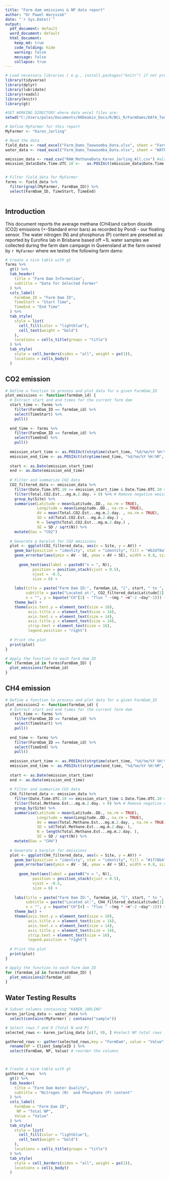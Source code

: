 ```yaml
---
title: "Farm dam emissions & NP data report"
author: "Dr Pawel Waryszak"
date: "`r Sys.Date()`"
output:
  pdf_document: default
  word_document: default
  html_document:
    keep_md: true
    code_folding: hide
    warning: false
    message: false
    collapse: true
---
```



```r

# Load necessary libraries ( e.g., install.packages("knitr") if not present on your comp)
library(tidyverse)
library(dplyr)
library(lubridate)
library(readxl)
library(knitr)
library(gt)

#SET WORKING DIRECTORY where data excel files are:
setwd("C:/Users/poles/Documents/00Deakin_Docs/R/BCL_R/FarmDams/DATA_Toowoomba")

# Define MyFarmer for this report
MyFarmer <- "Karen_Jarling"

# Read the data
field_data <- read_excel("Farm_Dams_Toowoomba_Data.xlsx", sheet = "FarmDams") #continuously updated on TEAMs (see TealCarbonGroup)
water_data <- read_excel("Farm_Dams_Toowoomba_Data.xlsx", sheet = "WATER_DATA") #continuously updated on TEAMs (see TealCarbonGroup)

emission_data <- read.csv("RAW_MethaneData_Karen_Jarling_All.csv") #also on Teams downloaded from deployed Pondi.
emission_data$Date.Time.UTC.10 <-   as.POSIXct(emission_data$Date.Time.UTC.10 ,"%d/%m/%Y %H:%M",  tz="UTC") #convert to time format that R works with


# Filter field_data for MyFarmer
farms <- field_data %>% 
  filter(grepl(MyFarmer, FarmDam_ID)) %>% 
  select(FarmDam_ID, TimeStart, TimeEnd)



```


## Introduction

This document reports the average methane (CH4)and carbon dioxide (CO2) emissions (+-Standard error bars) as recorded by Pondi - our floating sensor. The water nitrogen (N) and phosphorus (P) content are preseted as reported by Eurofins lab in Brisbane based off ~1L water samples we collected  during the farm dam campaign in Queensland at the farm owned by `r MyFarmer` where we tested the following farm dams:

```r

# Create a nice table with gt
farms %>%
  gt() %>%
  tab_header(
    title = "Farm Dam Information",
    subtitle = "Data for Selected Farmer"
  ) %>%
  cols_label(
    FarmDam_ID = "Farm Dam ID",
    TimeStart = "Start Time",
    TimeEnd = "End Time"
  ) %>%
  tab_style(
    style = list(
      cell_fill(color = "lightblue"),
      cell_text(weight = "bold")
    ),
    locations = cells_title(groups = "title")
  ) %>%
  tab_style(
    style = cell_borders(sides = "all", weight = px(1)),
    locations = cells_body()
  )


```


## CO2 emission

```r

# Define a function to process and plot data for a given FarmDam_ID
plot_emissions <- function(farmdam_id) {
  # Extract start and end times for the current farm dam
  start_time <- farms %>% 
    filter(FarmDam_ID == farmdam_id) %>% 
    select(TimeStart) %>% 
    pull()
  
  end_time <- farms %>% 
    filter(FarmDam_ID == farmdam_id) %>% 
    select(TimeEnd) %>% 
    pull()
  
  emission_start_time <- as.POSIXct(strptime(start_time, "%d/%m/%Y %H:%M", tz="UTC"))
  emission_end_time <- as.POSIXct(strptime(end_time, "%d/%m/%Y %H:%M", tz="UTC"))
  
  start <- as.Date(emission_start_time)
  end <- as.Date(emission_end_time)
  
  # Filter and summarize CO2 data
  CO2_filtered_data <- emission_data %>% 
    filter(Date.Time.UTC.10 >= emission_start_time & Date.Time.UTC.10 <= emission_end_time) %>% 
    filter(Total.CO2.Est...mg.m.2.day. > 0) %>% # Remove negative emission logs
    group_by(Site) %>%
    summarise(Latitude = mean(Latitude..DD., na.rm = TRUE),
              Longitude = mean(Longitude..DD., na.rm = TRUE),
              AV = mean(Total.CO2.Est...mg.m.2.day. , na.rm = TRUE),
              SD = sd(Total.CO2.Est...mg.m.2.day.) ,
              N = length(Total.CO2.Est...mg.m.2.day.) ,
              SE = SD / sqrt(N)) %>%
    mutate(Gas = "CO2")
  
  # Generate a barplot for CO2 emissions
  plot <- ggplot(CO2_filtered_data, aes(x = Site, y = AV)) +
    geom_bar(position = "identity", stat = "identity", fill = "#b2df8a") +
    geom_errorbar(aes(ymin = AV - SE, ymax = AV + SE), width = 0.8, size = 1.1) +
    
      geom_text(aes(label = paste0("n = ", N)), 
            position = position_stack(vjust = 0.5), 
            vjust = -0.5, 
            size = 6) +
    
    labs(title = paste("Farm Dam ID:", farmdam_id, "[", start, " to ", end, "]"),
         subtitle = paste("Located at:", CO2_filtered_data$Latitude[1], ",", CO2_filtered_data$Longitude[1]),
         x = "", y = bquote("CO"[2] ~ "flux " ~(mg * ~m^-2 ~day^-1))) +
    theme_bw() +
    theme(axis.text.y = element_text(size = 10),
          axis.title.x = element_text(size = 14),
          axis.text.x = element_text(size = 14),
          axis.title.y = element_text(size = 14),
          strip.text = element_text(size = 16),
          legend.position = "right")
  
  # Print the plot
  print(plot)
}

# Apply the function to each farm dam ID
for (farmdam_id in farms$FarmDam_ID) {
  plot_emissions(farmdam_id)
}
```



## CH4 emission

```r

# Define a function to process and plot data for a given FarmDam_ID
plot_emissions2 <- function(farmdam_id) {
  # Extract start and end times for the current farm dam
  start_time <- farms %>% 
    filter(FarmDam_ID == farmdam_id) %>% 
    select(TimeStart) %>% 
    pull()
  
  end_time <- farms %>% 
    filter(FarmDam_ID == farmdam_id) %>% 
    select(TimeEnd) %>% 
    pull()
  
  emission_start_time <- as.POSIXct(strptime(start_time, "%d/%m/%Y %H:%M", tz="UTC"))
  emission_end_time <- as.POSIXct(strptime(end_time, "%d/%m/%Y %H:%M", tz="UTC"))
  
  start <- as.Date(emission_start_time)
  end <- as.Date(emission_end_time)
  
  # Filter and summarize CO2 data
  CH4_filtered_data <- emission_data %>% 
    filter(Date.Time.UTC.10 >= emission_start_time & Date.Time.UTC.10 <= emission_end_time) %>% 
    filter(Total.Methane.Est...mg.m.2.day. > 0) %>% # Remove negative emission logs
    group_by(Site) %>%
    summarise(Latitude = mean(Latitude..DD., na.rm = TRUE),
              Longitude = mean(Longitude..DD., na.rm = TRUE),
              AV = mean(Total.Methane.Est...mg.m.2.day. , na.rm = TRUE),
              SD = sd(Total.Methane.Est...mg.m.2.day. ),
              N = length(Total.Methane.Est...mg.m.2.day. ),
              SE = SD / sqrt(N)) %>%
    mutate(Gas = "CH4")
  
  # Generate a barplot for emissions
  plot <- ggplot(CH4_filtered_data, aes(x = Site, y = AV)) +
    geom_bar(position = "identity", stat = "identity", fill = "#1f78b4") +
    geom_errorbar(aes(ymin = AV - SE, ymax = AV + SE), width = 0.8, size = 1.1) +
    
      geom_text(aes(label = paste0("n = ", N)), 
            position = position_stack(vjust = 0.5), 
            vjust = -0.5, 
            size = 6) +
    
    labs(title = paste("Farm Dam ID:", farmdam_id, "[", start, " to ", end, "]"),
         subtitle = paste("Located at:", CH4_filtered_data$Latitude[1], ",", CH4_filtered_data$Longitude[1]),
         x = "", y = bquote("CH"[4] ~ "flux " ~(mg * ~m^-2 ~day^-1))) +
    theme_bw() +
    theme(axis.text.y = element_text(size = 10),
          axis.title.x = element_text(size = 14),
          axis.text.x = element_text(size = 14),
          axis.title.y = element_text(size = 14),
          strip.text = element_text(size = 16),
          legend.position = "right")
  
  # Print the plot
  print(plot)
}

# Apply the function to each farm dam ID
for (farmdam_id in farms$FarmDam_ID) {
  plot_emissions2(farmdam_id)
}
```

## Water Testing Results

```r
# Subset columns containing "KAREN_JARLING"
karen_jarling_data <- water_data %>%
  select(contains(MyFarmer) | contains("sample"))

# Select rows 7 and 9 (Total N and P)
selected_rows <- karen_jarling_data [c(7, 9), ] #select NP total rows

gathered_rows <- gather(selected_rows,key = "FarmDam", value = "Value",-Client_SampleID) %>%
  rename(NP = Client_SampleID ) %>% 
  select(FarmDam, NP, Value) # reorder the columns



# Create a nice table with gt
gathered_rows  %>%
  gt() %>%
  tab_header(
    title = "Farm Dam Water Quality",
    subtitle = "Nitrogen (N)  and Phosphate (P) content"
  ) %>%
  cols_label(
    FarmDam = "Farm Dam ID",
     NP = "Total NP",
    Value = "Value"
  ) %>%
  tab_style(
    style = list(
      cell_fill(color = "lightblue"),
      cell_text(weight = "bold")
    ),
    locations = cells_title(groups = "title")
  ) %>%
  tab_style(
    style = cell_borders(sides = "all", weight = px(1)),
    locations = cells_body()
  )
```

